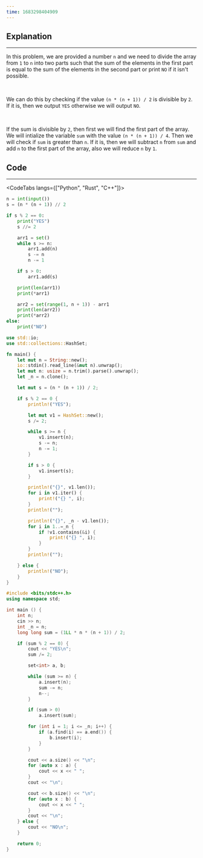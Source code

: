 ```yaml
---
time: 1683298404909
---
```


## Explanation

<hr />

In this problem, we are provided a number `n` and we need to divide the array from `1` to `n` into two parts such that the sum of the elements in the first part is equal to the sum of the elements in the second part or print `NO` if it isn't possible.

<br />

We can do this by checking if the value `(n * (n + 1)) / 2` is divisible by `2`. If it is, then we output `YES` otherwise we will output `NO`.

<br />

If the sum is divisible by `2`, then first we will find the first part of the array. We will intialize the variable `sum` with the value `(n * (n + 1)) / 4`. Then we will check if `sum` is greater than `n`. If it is, then we will subtract `n` from `sum` and add `n` to the first part of the array, also we will reduce `n` by `1`.

## Code 

<hr />

<CodeTabs langs={["Python", "Rust", "C++"]}>

```python
n = int(input())
s = (n * (n + 1)) // 2

if s % 2 == 0:
    print("YES")
    s //= 2

    arr1 = set()
    while s >= n:
        arr1.add(n)
        s -= n
        n -= 1

    if s > 0:
        arr1.add(s)

    print(len(arr1))
    print(*arr1)

    arr2 = set(range(1, n + 1)) - arr1
    print(len(arr2))
    print(*arr2)
else:
    print("NO")
```

```rust
use std::io;
use std::collections::HashSet;

fn main() {
    let mut n = String::new();
    io::stdin().read_line(&mut n).unwrap();
    let mut n: usize = n.trim().parse().unwrap();
    let _n = n.clone();

    let mut s = (n * (n + 1)) / 2;

    if s % 2 == 0 {
        println!("YES");

        let mut v1 = HashSet::new();
        s /= 2;

        while s >= n {
            v1.insert(n);
            s -= n;
            n -= 1;
        }

        if s > 0 {
            v1.insert(s);
        }

        println!("{}", v1.len());
        for i in v1.iter() {
            print!("{} ", i);
        }
        println!("");

        println!("{}", _n - v1.len());
        for i in 1..=_n {
            if !v1.contains(&i) {
                print!("{} ", i);
            }
        }
        println!("");

    } else {
        println!("NO");
    }
}
```

```cpp
#include <bits/stdc++.h>
using namespace std;

int main () {
    int n;
    cin >> n;
    int _n = n;
    long long sum = (1LL * n * (n + 1)) / 2;

    if (sum % 2 == 0) {
        cout << "YES\n";
        sum /= 2;

        set<int> a, b;

        while (sum >= n) {
            a.insert(n);
            sum -= n;
            n--;
        }

        if (sum > 0)
            a.insert(sum);

        for (int i = 1; i <= _n; i++) {
            if (a.find(i) == a.end()) {
                b.insert(i);
            }
        }

        cout << a.size() << "\n";
        for (auto x : a) {
            cout << x << " ";
        }
        cout << "\n";

        cout << b.size() << "\n";
        for (auto x : b) {
            cout << x << " ";
        }
        cout << "\n";
    } else {
        cout << "NO\n";
    }

    return 0;
}
```

</CodeTabs>

